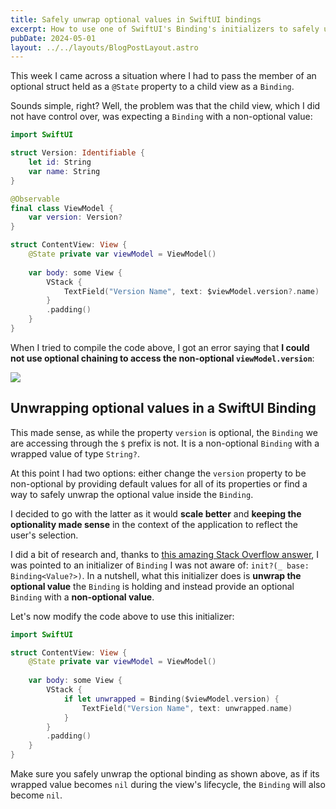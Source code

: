 ```yaml
---
title: Safely unwrap optional values in SwiftUI bindings
excerpt: How to use one of SwiftUI's Binding's initializers to safely unwrap its optional value.
pubDate: 2024-05-01
layout: ../../layouts/BlogPostLayout.astro
---
```


This week I came across a situation where I had to pass the member of an optional struct held as a `@State` property to a child view as a `Binding`. 

Sounds simple, right? Well, the problem was that the child view, which I did not have control over, was expecting a `Binding` with a non-optional value:

```swift:ContenView.swift
import SwiftUI

struct Version: Identifiable {
    let id: String
    var name: String
}

@Observable
final class ViewModel {
    var version: Version?
}

struct ContentView: View {
    @State private var viewModel = ViewModel()
    
    var body: some View {
        VStack {
            TextField("Version Name", text: $viewModel.version?.name)
        }
        .padding()
    }
}
```

When I tried to compile the code above, I got an error saying that **I could not use optional chaining to access the  non-optional `viewModel.version`**:

![](/assets/posts/safely-unwrap-optional-value-in-swiftui-binding/error.webp)

## Unwrapping optional values in a SwiftUI Binding

This made sense, as while the property `version` is optional, the `Binding` we are accessing through the `$` prefix is not. It is a non-optional `Binding` with a wrapped value of type `String?`.

At this point I had two options: either change the `version` property to be non-optional by providing default values for all of its properties or find a way to safely unwrap the optional value inside the `Binding`. 

I decided to go with the latter as it would **scale better** and **keeping the optionality made sense** in the context of the application to reflect the user's selection.

I did a bit of research and, thanks to [this amazing Stack Overflow answer](https://stackoverflow.com/a/58297743), I was pointed to an initializer of `Binding` I was not aware of: `init?(_ base: Binding<Value?>)`. In a nutshell, what this initializer does is **unwrap the optional value** the `Binding` is holding and instead provide an optional `Binding` with a **non-optional value**.

Let's now modify the code above to use this initializer:

```swift:ContentView.swift
import SwiftUI

struct ContentView: View {
    @State private var viewModel = ViewModel()
    
    var body: some View {
        VStack {
            if let unwrapped = Binding($viewModel.version) {
                TextField("Version Name", text: unwrapped.name)
            }
        }
        .padding()
    }
}
```

Make sure you safely unwrap the optional binding as shown above, as if its wrapped value becomes `nil` during the view's lifecycle, the `Binding` will also become `nil`.
